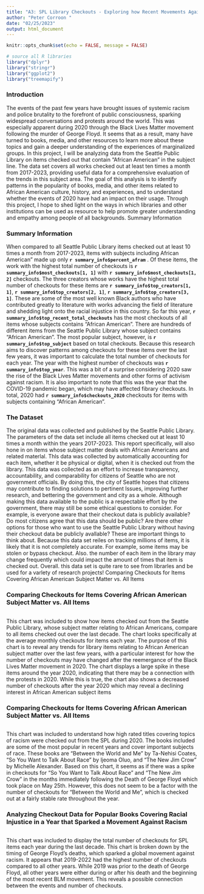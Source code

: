 ```yaml
---
title: "A3: SPL Library Checkouts - Exploring how Recent Movements Against Racism Influenced SPL Checkouts"
author: "Peter Corroon "
date: "02/25/2023"
output: html_document
---
```


```r
knitr::opts_chunk$set(echo = FALSE, message = FALSE)

# source all R libraries
library("dplyr")
library("stringr")
library("ggplot2")
library("treemapify")

```

### Introduction

The events of the past few years have brought issues of systemic racism and police brutality to the forefront of public consciousness, sparking widespread conversations and protests around the world. This was especially apparent during 2020 through the Black Lives Matter movement following the murder of George Floyd. It seems that as a result, many have turned to books, media, and other resources to learn more about these topics and gain a deeper understanding of the experiences of marginalized groups. In this project, I will be analyzing data from the Seattle Public Library on items checked out that contain "African American" in the subject line. The data set covers all works checked out at least ten times a month from 2017-2023, providing useful data for a comprehensive evaluation of the trends in this subject area. The goal of this analysis is to identify patterns in the popularity of books, media, and other items related to African American culture, history, and experiences, and to understand whether the events of 2020 have had an impact on their usage. Through this project, I hope to shed light on the ways in which libraries and other institutions can be used as resource to help promote greater understanding and empathy among people of all backgrounds.
Summary Information

### Summary Information

When compared to all Seattle Public Library items checked out at least 10 times a month from 2017-2023, items with subjects including African American" made up only **`r summary_info$percent_afram`** . Of these items, the work with the highest total number of checkouts is **`r summary_info$most_checkouts[1, 1]`** with **`r summary_info$most_checkouts[1, 2]`** checkouts. The three creators whose works have the highest total number of checkouts for these items are **`r summary_info$top_creators[1, 1]`**, **`r summary_info$top_creators[2, 1]`**, **`r summary_info$top_creators[3, 1]`**. These are some of the most well known Black authors who have contributed greatly to literature with works advancing the field of literature and shedding light onto the racial injustice in this country. So far this year, **`r summary_info$top_recent_total_checkouts`** has the most checkouts of all items whose subjects contains "African American". There are hundreds of different items from the Seattle Public Library whose subject contains "African American". The most popular subject, however, is **`r summary_info$top_subject`** based on total checkouts. Because this research aims to discover patterns among checkouts for these items over the last few years, it was important to calculate the total number of checkouts for each year. The year with the highest number of checkouts was **`r summary_info$top_year`**. This was a bit of a surprise considering 2020 saw the rise of the Black Lives Matter movements and other forms of activism against racism. It is also important to note that this was the year that the COVID-19 pandemic began, which may have affected fibrary checkouts. In total, 2020 had **`r summary_info$checkouts_2020`** checkouts for items with subjects containing "African American".

### The Dataset

The original data was collected and published by the Seattle Public Library. The parameters of the data set include all items checked out at least 10 times a month within the years 2017-2023. This report specifically, will also hone in on items whose subject matter deals with African Americans and related materlal. Thls data was collected by automatically accounting for each item, whether it be physical or digital, when it is checked out from the library. This data was collected as an effort to increase transparency, accountability, and comparability for citizens of Seattle who are not government officials. By doing this, the city of Seattle hopes that citizens may contribute to finding solutions to pertinent Issues, improving further research, and bettering the government and city as a whole. Although making this data available to the public is a respectable effort by the government, there may still be some ethical questions to consider. For example, is everyone aware that their checkout data is publicly available? Do most citizens agree that this data should be public? Are there other options for those who want to use the Seattle Public Library without having their checkout data be publicly avallable? These are important things to think about. Because this data set reiles on tracking millions of items, it is likely that it is not completely accurate. For example, some items may be stolen or bypass checkout. Also. the number of each item in the library may change frequently which could impact the amount of times that item is checked out. Overall. this data set is quite rare to see from librarles and be used for a varlety of research projects!
Comparing Checkouts for Items Covering African American Subject Matter vs. All Items

### Comparing Checkouts for Items Covering African American Subject Matter vs. All Items

```r
```

This chart was included to show how items checked out from the Seattle Public Library, whose subject matter relating to African Americans, compare to all items checked out over the last decade. The chart looks specifically at the average monthly checkouts for items each year. The purpose of this chart is to reveal any trends for library items relating to African American subject matter over the last few years, with a particular interest for how the number of checkouts may have changed after the reemergance of the Black Lives Matter movement in 2020. The chart displays a large spike in these items around the year 2020, indicating that there may be a connection with the protests in 2020. While this is true, the chart also shows a decreased number of checkouts after the year 2020 which may reveal a declining interest in African American subject items

### Comparing Checkouts for Items Covering African American Subject Matter vs. All Items

```r
```

This chart was included to understand how high rated titles covering topics of racism were checked out from the SPL during 2020. The books included are some of the most popular in recent years and cover important subjects of race. These books are "Between the World and Me" by Ta-Nehisi Coates, "So You Want to Talk About Race" by ljeoma Oluo, and "The New Jim Crow" by Michelle Alexander. Based on this chart, it seems as if there was a spike in checkouts for "So You Want to Talk About Race" and "The New Jim Crow" in the months immediately following the Death of George Floyd which took place on May 25th. However, this does not seem to be a factor with the number of checkouts for "Between the World and Me", which is checked out at a fairly stable rate throughout the year.

### Analyzing Checkout Data for Popular Books Covering Racial Injustice in a Year that Sparked a Movement Against Racism 

```r
```

This chart was included to display the total number of checkouts for SPL items each year during the last decade. This chart is broken down by the timing of George Floyd's deaths, which sparked a global movement against racism. It appears that 2019-2022 had the highest number of checkouts compared to all other years. While 2019 was prior to the death of George Floyd, all other years were either during or after his death and the beginning of the most recent BLM movement. This reveals a possible connection between the events and number of checkouts.